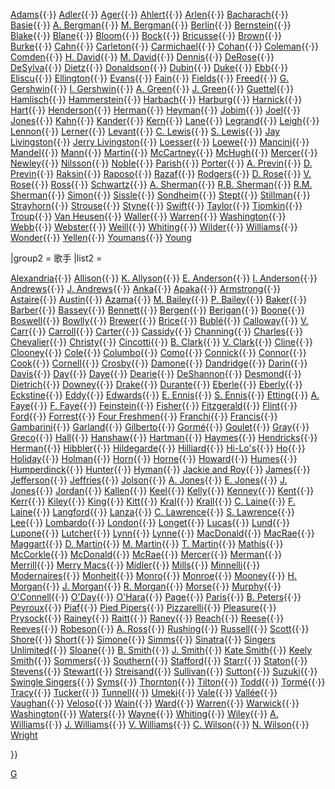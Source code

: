 {{Navbox
|name   = 伟大美国歌集
|state  = <includeonly>{{{state|autocollapse}}}</includeonly>
|title  = [[伟大美国歌集]]
|group1 = 作者
|list1  = <div><!--(reduces gap between wrapped lines)-->
[[Tom Adair|Adair]]{{·}}
[[Lee Adams|Adams]]{{·}}
[[Richard Adler|Adler]]{{·}}
[[Milton Ager|Ager]]{{·}}
[[Fred Ahlert|Ahlert]]{{·}}
[[Harold Arlen|Arlen]]{{·}}
[[Burt Bacharach|Bacharach]]{{·}}
[[Count Basie|Basie]]{{·}}
[[Alan Bergman|A. Bergman]]{{·}}
[[Marilyn Bergman|M. Bergman]]{{·}}
[[Irving Berlin|Berlin]]{{·}}
[[Leonard Bernstein|Bernstein]]{{·}}
[[Eubie Blake|Blake]]{{·}}
[[Ralph Blane|Blane]]{{·}}
[[Rube Bloom|Bloom]]{{·}}
[[Jerry Bock|Bock]]{{·}}
[[Leslie Bricusse|Bricusse]]{{·}}
[[Nacio Herb Brown|Brown]]{{·}}
[[Johnny Burke|Burke]]{{·}}
[[Sammy Cahn|Cahn]]{{·}}
[[Robert Louis Carleton|Carleton]]{{·}}
[[Hoagy Carmichael|Carmichael]]{{·}}
[[George M. Cohan|Cohan]]{{·}}
[[Cy Coleman|Coleman]]{{·}}
[[Betty Comden|Comden]]{{·}}
[[Hal David|H. David]]{{·}}
[[Mack David|M. David]]{{·}}
[[Matt Dennis|Dennis]]{{·}}
[[Peter DeRose|DeRose]]{{·}}
[[Buddy G. DeSylva|DeSylva]]{{·}}
[[Howard Dietz|Dietz]]{{·}}
[[Walter Donaldson|Donaldson]]{{·}}
[[Al Dubin|Dubin]]{{·}}
[[Vernon Duke|Duke]]{{·}}
[[Fred Ebb|Ebb]]{{·}}
[[Edward Eliscu|Eliscu]]{{·}}
[[Duke Ellington|Ellington]]{{·}}
[[Ray Evans|Evans]]{{·}}
[[Sammy Fain|Fain]]{{·}}
[[Dorothy Fields|Fields]]{{·}}
[[Arthur Freed|Freed]]{{·}}
[[George Gershwin|G. Gershwin]]{{·}}
[[Ira Gershwin|I. Gershwin]]{{·}}
[[Adolph Green|A. Green]]{{·}}
[[John Green (composer)|J. Green]]{{·}}
[[Adam Guettel|Guettel]]{{·}}
[[Marvin Hamlisch|Hamlisch]]{{·}}
[[Oscar Hammerstein II|Hammerstein]]{{·}}
[[Otto Harbach|Harbach]]{{·}}
[[Yip Harburg|Harburg]]{{·}}
[[Sheldon Harnick|Harnick]]{{·}}
[[Lorenz Hart|Hart]]{{·}}
[[Ray Henderson|Henderson]]{{·}}
[[Jerry Herman|Herman]]{{·}}
[[Edward Heyman|Heyman]]{{·}}
[[Antônio Carlos Jobim|Jobim]]{{·}}
[[Billy Joel|Joel]]{{·}}
[[Isham Jones|Jones]]{{·}}
[[Gus Kahn|Kahn]]{{·}}
[[John Kander|Kander]]{{·}}
[[Jerome Kern|Kern]]{{·}}
[[Burton Lane|Lane]]{{·}}
[[Michel Legrand|Legrand]]{{·}}
[[Carolyn Leigh|Leigh]]{{·}}
[[John Lennon|Lennon]]{{·}}
[[Alan Jay Lerner|Lerner]]{{·}}
[[Oscar Levant|Levant]]{{·}}
[[Curtis Reginald Lewis|C. Lewis]]{{·}}
[[Sam M. Lewis|S. Lewis]]{{·}}
[[Jay Livingston]]{{·}}
[[Jerry Livingston]]{{·}}
[[Frank Loesser|Loesser]]{{·}}
[[Frederick Loewe|Loewe]]{{·}}
[[Henry Mancini|Mancini]]{{·}}
[[Johnny Mandel|Mandel]]{{·}}
[[David Mann (songwriter)|Mann]]{{·}}
[[Hugh Martin|Martin]]{{·}}
[[Paul McCartney|McCartney]]{{·}}
[[Jimmy McHugh|McHugh]]{{·}}
[[Johnny Mercer|Mercer]]{{·}}
[[Anthony Newley|Newley]]{{·}}
[[Harry Nilsson|Nilsson]]{{·}}
[[Ray Noble (musician)|Noble]]{{·}}
[[Mitchell Parish|Parish]]{{·}}
[[Cole Porter|Porter]]{{·}}
[[André Previn|A. Previn]]{{·}}
[[Dory Previn|D. Previn]]{{·}}
[[David Raksin|Raksin]]{{·}}
[[Joe Raposo|Raposo]]{{·}}
[[Andy Razaf|Razaf]]{{·}}
[[Richard Rodgers|Rodgers]]{{·}}
[[David Rose|D. Rose]]{{·}}
[[Vincent Rose|V. Rose]]{{·}}
[[Jerry Ross (composer)|Ross]]{{·}}
[[Arthur Schwartz|Schwartz]]{{·}}
[[Al Sherman|A. Sherman]]{{·}}
[[Robert B. Sherman|R.B. Sherman]]{{·}}
[[Richard M. Sherman|R.M. Sherman]]{{·}}
[[Paul Simon|Simon]]{{·}}
[[Noble Sissle|Sissle]]{{·}}
[[Stephen Sondheim|Sondheim]]{{·}}
[[Sam H. Stept|Stept]]{{·}}
[[Al Stillman|Stillman]]{{·}}
[[Billy Strayhorn|Strayhorn]]{{·}}
[[Charles Strouse|Strouse]]{{·}}
[[Jule Styne|Styne]]{{·}}
[[Kay Swift|Swift]]{{·}}
[[James Taylor|Taylor]]{{·}}
[[Dimitri Tiomkin|Tiomkin]]{{·}}
[[Bobby Troup|Troup]]{{·}}
[[James Van Heusen|Van Heusen]]{{·}}
[[Fats Waller|Waller]]{{·}}
[[Harry Warren|Warren]]{{·}}
[[Ned Washington|Washington]]{{·}}
[[Jimmy Webb|Webb]]{{·}}
[[Paul Francis Webster|Webster]]{{·}}
[[Kurt Weill|Weill]]{{·}}
[[Richard A. Whiting|Whiting]]{{·}}
[[Alec Wilder|Wilder]]{{·}}
[[Hank Williams|Williams]]{{·}}
[[Stevie Wonder|Wonder]]{{·}}
[[Jack Yellen|Yellen]]{{·}}
[[Vincent Youmans|Youmans]]{{·}}
[[Victor Young|Young]]
</div>
|group2 = 歌手
|list2  = <div>
[[Lorez Alexandria|Alexandria]]{{·}}
[[Mose Allison|Allison]]{{·}}
[[Karrin Allyson|K. Allyson]]{{·}}
[[Ernestine Anderson|E. Anderson]]{{·}}
[[Ivie Anderson|I. Anderson]]{{·}}
[[The Andrews Sisters|Andrews]]{{·}}
[[Julie Andrews|J. Andrews]]{{·}}
[[Paul Anka|Anka]]{{·}}
[[Alfred Apaka|Apaka]]{{·}}
[[Louis Armstrong|Armstrong]]{{·}}
[[Fred Astaire|Astaire]]{{·}}
[[Gene Austin|Austin]]{{·}}
[[Ethel Azama|Azama]]{{·}}
[[Mildred Bailey|M. Bailey]]{{·}}
[[Pearl Bailey|P. Bailey]]{{·}}
[[Chet Baker|Baker]]{{·}}
[[Patricia Barber|Barber]]{{·}}
[[Shirley Bassey|Bassey]]{{·}}
[[Tony Bennett|Bennett]]{{·}}
[[Polly Bergen|Bergen]]{{·}}
[[Bunny Berigan|Berigan]]{{·}}
[[Pat Boone|Boone]]{{·}}
[[Boswell Sisters|Boswell]]{{·}}
[[Al Bowlly|Bowlly]]{{·}}
[[Teresa Brewer|Brewer]]{{·}}
[[Fanny Brice|Brice]]{{·}}
[[Michael Bublé|Bublé]]{{·}}
[[Cab Calloway|Calloway]]{{·}}
[[Vikki Carr|V. Carr]]{{·}}
[[Diahann Carroll|Carroll]]{{·}}
[[Betty Carter|Carter]]{{·}}
[[Eva Cassidy|Cassidy]]{{·}}
[[Carol Channing|Channing]]{{·}}
[[Ray Charles|Charles]]{{·}}
[[Maurice Chevalier|Chevalier]]{{·}}
[[June Christy|Christy]]{{·}}
[[Peter Cincotti|Cincotti]]{{·}}
[[Buddy Clark|B. Clark]]{{·}}
[[Victoria Clark|V. Clark]]{{·}}
[[Patsy Cline|Cline]]{{·}}
[[Rosemary Clooney|Clooney]]{{·}}
[[Nat King Cole|Cole]]{{·}}
[[Russ Columbo|Columbo]]{{·}}
[[Perry Como|Como]]{{·}}
[[Harry Connick, Jr.|Connick]]{{·}}
[[Chris Connor|Connor]]{{·}}
[[Barbara Cook|Cook]]{{·}}
[[Don Cornell|Cornell]]{{·}}
[[Bing Crosby|Crosby]]{{·}}
[[Vic Damone|Damone]]{{·}}
[[Dorothy Dandridge|Dandridge]]{{·}}
[[Bobby Darin|Darin]]{{·}}
[[Sammy Davis, Jr.|Davis]]{{·}}
[[Doris Day|Day]]{{·}}
[[Irene Daye|Daye]]{{·}}
[[Blossom Dearie|Dearie]]{{·}}
[[Jackie DeShannon|DeShannon]]{{·}}
[[Johnny Desmond|Desmond]]{{·}}
[[Marlene Dietrich|Dietrich]]{{·}}
[[Morton Downey|Downey]]{{·}}
[[Alfred Drake|Drake]]{{·}}
[[Jimmy Durante|Durante]]{{·}}
[[Ray Eberle|Eberle]]{{·}}
[[Bob Eberly|Eberly]]{{·}}
[[Billy Eckstine|Eckstine]]{{·}}
[[Nelson Eddy|Eddy]]{{·}}
[[Cliff Edwards|Edwards]]{{·}}
[[Ethel Ennis|E. Ennis]]{{·}}
[[Skinnay Ennis|S. Ennis]]{{·}}
[[Ruth Etting|Etting]]{{·}}
[[Alice Faye|A. Faye]]{{·}}
[[Frances Faye|F. Faye]]{{·}}
[[Michael Feinstein|Feinstein]]{{·}}
[[Eddie Fisher (singer)|Fisher]]{{·}}
[[Ella Fitzgerald|Fitzgerald]]{{·}}
[[Shelby Flint|Flint]]{{·}}
[[Mary Ford|Ford]]{{·}}
[[Helen Forrest|Forrest]]{{·}}
[[The Four Freshmen|Four Freshmen]]{{·}}
[[Sergio Franchi|Franchi]]{{·}}
[[Connie Francis|Francis]]{{·}}
[[Roberta Gambarini|Gambarini]]{{·}}
[[Judy Garland|Garland]]{{·}}
[[Astrud Gilberto|Gilberto]]{{·}}
[[Eydie Gormé|Gormé]]{{·}}
[[Robert Goulet|Goulet]]{{·}}
[[Dolores Gray|Gray]]{{·}}
[[Buddy Greco|Greco]]{{·}}
[[Lani Hall|Hall]]{{·}}
[[Annette Hanshaw|Hanshaw]]{{·}}
[[Johnny Hartman|Hartman]]{{·}}
[[Dick Haymes|Haymes]]{{·}}
[[Jon Hendricks|Hendricks]]{{·}}
[[Woody Herman|Herman]]{{·}}
[[Al Hibbler|Hibbler]]{{·}}
[[Hildegarde]]{{·}}
[[Harriet Hilliard|Hilliard]]{{·}}
[[The Hi-Lo's|Hi-Lo's]]{{·}}
[[Don Ho|Ho]]{{·}}
[[Billie Holiday|Holiday]]{{·}}
[[Libby Holman|Holman]]{{·}}
[[Shirley Horn|Horn]]{{·}}
[[Lena Horne|Horne]]{{·}}
[[Eddy Howard|Howard]]{{·}}
[[Helen Humes|Humes]]{{·}}
[[Engelbert Humperdinck (singer)|Humperdinck]]{{·}}
[[Alberta Hunter|Hunter]]{{·}}
[[Phyllis Hyman|Hyman]]{{·}}
[[Jackie and Roy]]{{·}}
[[Joni James|James]]{{·}}
[[Eddie Jefferson|Jefferson]]{{·}}
[[Herb Jeffries|Jeffries]]{{·}}
[[Al Jolson|Jolson]]{{·}}
[[Allan Jones (actor)|A. Jones]]{{·}}
[[Etta Jones|E. Jones]]{{·}}
[[Jack Jones (singer)|J. Jones]]{{·}}
[[Sheila Jordan|Jordan]]{{·}}
[[Kitty Kallen|Kallen]]{{·}}
[[Howard Keel|Keel]]{{·}}
[[Gene Kelly|Kelly]]{{·}}
[[Beverly Kenney|Kenney]]{{·}}
[[Stacey Kent|Kent]]{{·}}
[[Anita Kerr Singers|Kerr]]{{·}}
[[Richard Kiley|Kiley]]{{·}}
[[The King Sisters|King]]{{·}}
[[Eartha Kitt|Kitt]]{{·}}
[[Irene Kral|Kral]]{{·}}
[[Diana Krall|Krall]]{{·}}
[[Cleo Laine|C. Laine]]{{·}}
[[Frankie Laine|F. Laine]]{{·}}
[[Frances Langford|Langford]]{{·}}
[[Mario Lanza|Lanza]]{{·}}
[[Carol Lawrence|C. Lawrence]]{{·}}
[[Steve Lawrence|S. Lawrence]]{{·}}
[[Peggy Lee|Lee]]{{·}}
[[Carmen Lombardo|Lombardo]]{{·}}
[[Julie London|London]]{{·}}
[[Claudine Longet|Longet]]{{·}}
[[Nick Lucas|Lucas]]{{·}}
[[Art Lund|Lund]]{{·}}
[[Patti Lupone|Lupone]]{{·}}
[[Nellie Lutcher|Lutcher]]{{·}}
[[Vera Lynn|Lynn]]{{·}}
[[Gloria Lynne|Lynne]]{{·}}
[[Jeannette MacDonald|MacDonald]]{{·}}
[[Gordon MacRae|MacRae]]{{·}}
[[Maude Maggart|Maggart]]{{·}}
[[Dean Martin|D. Martin]]{{·}}
[[Mary Martin|M. Martin]]{{·}}
[[Tony Martin (entertainer)|T. Martin]]{{·}}
[[Johnny Mathis|Mathis]]{{·}}
[[Susannah McCorkle|McCorkle]]{{·}}
[[Audra McDonald|McDonald]]{{·}}
[[Carmen McRae|McRae]]{{·}}
[[Mabel Mercer|Mercer]]{{·}}
[[Ethel Merman|Merman]]{{·}}
[[Helen Merrill|Merrill]]{{·}}
[[The Merry Macs|Merry Macs]]{{·}}
[[Bette Midler|Midler]]{{·}}
[[The Mills Brothers|Mills]]{{·}}
[[Liza Minnelli|Minnelli]]{{·}}
[[The Modernaires|Modernaires]]{{·}}
[[Jane Monheit|Monheit]]{{·}}
[[Matt Monro|Monro]]{{·}}
[[Vaughn Monroe|Monroe]]{{·}}
[[Joe Mooney (musician)|Mooney]]{{·}}
[[Helen Morgan|H. Morgan]]{{·}}
[[Jane Morgan|J. Morgan]]{{·}}
[[Russ Morgan|R. Morgan]]{{·}}
[[Ella Mae Morse|Morse]]{{·}}
[[Mark Murphy (singer)|Murphy]]{{·}}
[[Helen O'Connell|O'Connell]]{{·}}
[[Anita O'Day|O'Day]]{{·}}
[[Kelli O'Hara|O'Hara]]{{·}}
[[Patti Page|Page]]{{·}}
[[Jackie Paris|Paris]]{{·}}
[[Bernadette Peters|B. Peters]]{{·}}
[[Madeleine Peyroux|Peyroux]]{{·}}
[[Édith Piaf|Piaf]]{{·}}
[[The Pied Pipers|Pied Pipers]]{{·}}
[[John Pizzarelli|Pizzarelli]]{{·}}
[[King Pleasure|Pleasure]]{{·}}
[[Arthur Prysock|Prysock]]{{·}}
[[Ma Rainey|Rainey]]{{·}}
[[John Raitt|Raitt]]{{·}}
[[Sue Raney|Raney]]{{·}}
[[Ray Reach|Reach]]{{·}}
[[Della Reese|Reese]]{{·}}
[[Dianne Reeves|Reeves]]{{·}}
[[Paul Robeson|Robeson]]{{·}}
[[Annie Ross|A. Ross]]{{·}}
[[Jimmy Rushing|Rushing]]{{·}}
[[Andy Russell (singer)|Russell]]{{·}}
[[Little Jimmy Scott|Scott]]{{·}}
[[Dinah Shore|Shore]]{{·}}
[[Bobby Short|Short]]{{·}}
[[Nina Simone|Simone]]{{·}}
[[Ginny Simms|Simms]]{{·}}
[[Frank Sinatra|Sinatra]]{{·}}
[[The Singers Unlimited|Singers Unlimited]]{{·}}
[[Carol Sloane|Sloane]]{{·}}
[[Bessie Smith|B. Smith]]{{·}}
[["Whispering" Jack Smith|J. Smith]]{{·}}
[[Kate Smith]]{{·}}
[[Keely Smith]]{{·}}
[[Joanie Sommers|Sommers]]{{·}}
[[Jeri Southern|Southern]]{{·}}
[[Jo Stafford|Stafford]]{{·}}
[[Kay Starr|Starr]]{{·}}
[[Dakota Staton|Staton]]{{·}}
[[April Stevens|Stevens]]{{·}}
[[Rod Stewart|Stewart]]{{·}}
[[Barbra Streisand|Streisand]]{{·}}
[[Maxine Sullivan|Sullivan]]{{·}}
[[Tierney Sutton|Sutton]]{{·}}
[[Pat Suzuki|Suzuki]]{{·}}
[[The Swingle Singers|Swingle Singers]]{{·}}
[[Sylvia Syms (singer)|Syms]]{{·}}
[[Teri Thornton|Thornton]]{{·}}
[[Martha Tilton|Tilton]]{{·}}
[[Dick Todd (singer)|Todd]]{{·}}
[[Mel Tormé|Tormé]]{{·}}
[[Arthur Tracy|Tracy]]{{·}}
[[Sophie Tucker|Tucker]]{{·}}
[[George Tunnell|Tunnell]]{{·}}
[[Miyoshi Umeki|Umeki]]{{·}}
[[Jerry Vale|Vale]]{{·}}
[[Rudy Vallée|Vallée]]{{·}}
[[Sarah Vaughan|Vaughan]]{{·}}
[[Caetano Veloso|Veloso]]{{·}}
[[Bea Wain|Wain]]{{·}}
[[Helen Ward (jazz singer)|Ward]]{{·}}
[[Fran Warren|Warren]]{{·}}
[[Dionne Warwick|Warwick]]{{·}}
[[Dinah Washington|Washington]]{{·}}
[[Ethel Waters|Waters]]{{·}}
[[Frances Wayne|Wayne]]{{·}}
[[Margaret Whiting|Whiting]]{{·}}
[[Lee Wiley|Wiley]]{{·}}
[[安迪·威廉斯|A. Williams]]{{·}}
[[Joe Williams (jazz singer)|J. Williams]]{{·}}
[[Vanessa L. Williams|V. Williams]]{{·}}
[[Cassandra Wilson|C. Wilson]]{{·}}
[[Nancy Wilson (singer)|N. Wilson]]{{·}}
[[Edythe Wright|Wright]]
</div>
}}<noinclude>

{{collapsible option}}

[[分类:音乐模板|G{{PAGENAME}}]]

</noinclude>
